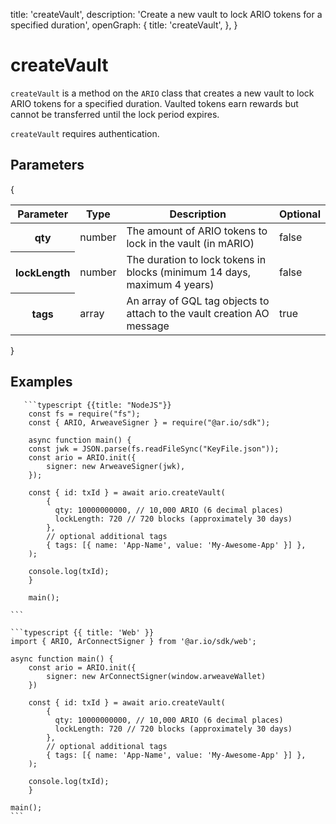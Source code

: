 
  title: 'createVault',
  description:
    'Create a new vault to lock ARIO tokens for a specified duration',
  openGraph: {
    title: 'createVault',
  },
}

<HeroPattern />

# createVault

`createVault` is a method on the `ARIO` class that creates a new vault to lock ARIO tokens for a specified duration. Vaulted tokens earn rewards but cannot be transferred until the lock period expires.

`createVault` requires authentication.

## Parameters

{

<div style={{ textAlign: 'center' }}>
  <table className="inline-table">
    <thead>
      <tr>
        <th>Parameter</th>
        <th>Type</th>
        <th>Description</th>
        <th>Optional</th>
      </tr>
    </thead>
    <tbody>
      <tr>
        <th>qty</th>
        <td>number</td>
        <td>The amount of ARIO tokens to lock in the vault (in mARIO)</td>
        <td>false</td>
      </tr>
      <tr>
        <th>lockLength</th>
        <td>number</td>
        <td>
          The duration to lock tokens in blocks (minimum 14 days, maximum 4
          years)
        </td>
        <td>false</td>
      </tr>
      <tr>
        <th>tags</th>
        <td>array</td>
        <td>
          An array of GQL tag objects to attach to the vault creation AO message
        </td>
        <td>true</td>
      </tr>
    </tbody>
  </table>
</div>
}

## Examples

<CodeGroup title="createVault">

       ```typescript {{title: "NodeJS"}}
        const fs = require("fs");
        const { ARIO, ArweaveSigner } = require("@ar.io/sdk");

        async function main() {
        const jwk = JSON.parse(fs.readFileSync("KeyFile.json"));
        const ario = ARIO.init({
            signer: new ArweaveSigner(jwk),
        });

        const { id: txId } = await ario.createVault(
            {
              qty: 10000000000, // 10,000 ARIO (6 decimal places)
              lockLength: 720 // 720 blocks (approximately 30 days)
            },
            // optional additional tags
            { tags: [{ name: 'App-Name', value: 'My-Awesome-App' }] },
        );

        console.log(txId);
        }

        main();

    ```

    ```typescript {{ title: 'Web' }}
    import { ARIO, ArConnectSigner } from '@ar.io/sdk/web';

    async function main() {
        const ario = ARIO.init({
            signer: new ArConnectSigner(window.arweaveWallet)
        })

        const { id: txId } = await ario.createVault(
            {
              qty: 10000000000, // 10,000 ARIO (6 decimal places)
              lockLength: 720 // 720 blocks (approximately 30 days)
            },
            // optional additional tags
            { tags: [{ name: 'App-Name', value: 'My-Awesome-App' }] },
        );

        console.log(txId);
        }

    main();
    ```

</CodeGroup>
